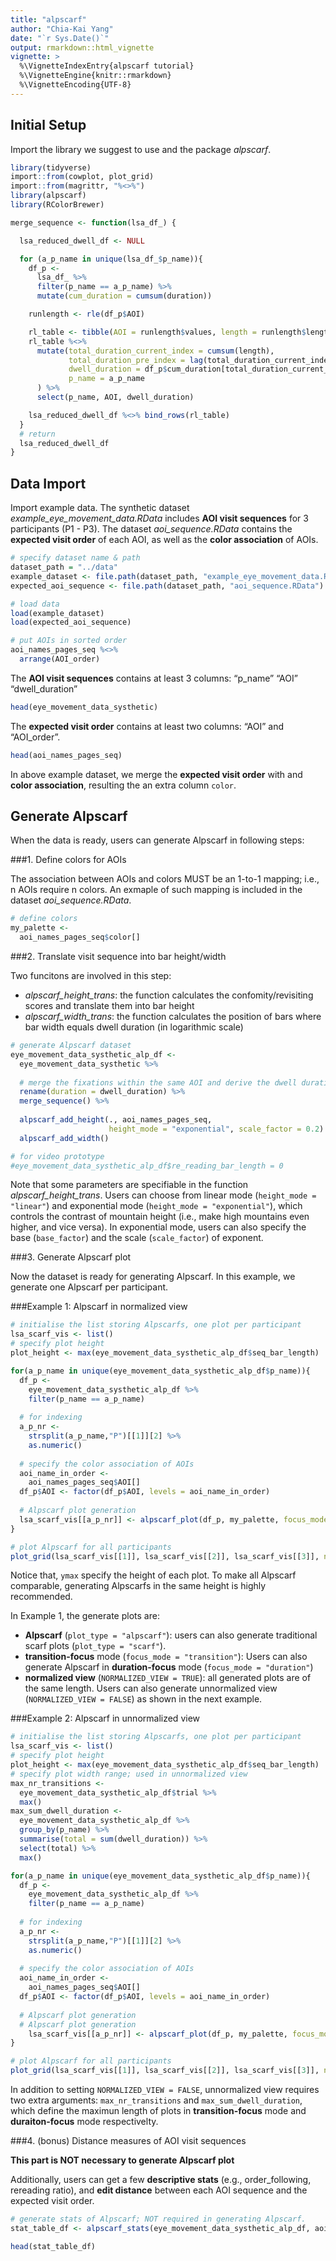 ```yaml
---
title: "alpscarf"
author: "Chia-Kai Yang"
date: "`r Sys.Date()`"
output: rmarkdown::html_vignette
vignette: >
  %\VignetteIndexEntry{alpscarf tutorial}
  %\VignetteEngine{knitr::rmarkdown}
  %\VignetteEncoding{UTF-8}
---
```

  
## Initial Setup
Import the library we suggest to use and the package _alpscarf_.
```r
library(tidyverse)
import::from(cowplot, plot_grid)
import::from(magrittr, "%<>%")
library(alpscarf)
library(RColorBrewer)

merge_sequence <- function(lsa_df_) {

  lsa_reduced_dwell_df <- NULL

  for (a_p_name in unique(lsa_df_$p_name)){
    df_p <-
      lsa_df_ %>%
      filter(p_name == a_p_name) %>%
      mutate(cum_duration = cumsum(duration))

    runlength <- rle(df_p$AOI)

    rl_table <- tibble(AOI = runlength$values, length = runlength$lengths)
    rl_table %<>%
      mutate(total_duration_current_index = cumsum(length),
             total_duration_pre_index = lag(total_duration_current_index, default = 0),
             dwell_duration = df_p$cum_duration[total_duration_current_index] - c(0, df_p$cum_duration[total_duration_pre_index]),
             p_name = a_p_name
      ) %>%
      select(p_name, AOI, dwell_duration)

    lsa_reduced_dwell_df %<>% bind_rows(rl_table)
  }
  # return
  lsa_reduced_dwell_df
}
```

## Data Import
Import example data. The synthetic dataset _example_eye_movement_data.RData_ includes __AOI visit sequences__ for 3 participants (P1 - P3). The dataset _aoi_sequence.RData_ contains the __expected visit order__ of each AOI, as well as the __color association__ of AOIs.
```r
# specify dataset name & path
dataset_path = "../data"
example_dataset <- file.path(dataset_path, "example_eye_movement_data.RData")
expected_aoi_sequence <- file.path(dataset_path, "aoi_sequence.RData")

# load data  
load(example_dataset)
load(expected_aoi_sequence)

# put AOIs in sorted order
aoi_names_pages_seq %<>%
  arrange(AOI_order)
```

The __AOI visit sequences__ contains at least 3 columns: "p_name" "AOI" "dwell_duration"  
```r
head(eye_movement_data_systhetic)
```

The __expected visit order__ contains at least two columns: "AOI" and "AOI_order".
```r
head(aoi_names_pages_seq)
```
In above example dataset, we merge the __expected visit order__ with and __color association__, resulting the an extra column ```color```.

## Generate Alpscarf
When the data is ready, users can generate Alpscarf in following steps:

###1. Define colors for AOIs

The association between AOIs and colors MUST be an 1-to-1 mapping; i.e., n AOIs require n colors. An exmaple of such mapping is included in the dataset _aoi_sequence.RData_.
```r
# define colors
my_palette <- 
  aoi_names_pages_seq$color[]
```

###2. Translate visit sequence into bar height/width 

Two funcitons are involved in this step:

* _alpscarf_height_trans_: the function calculates the confomity/revisiting scores and translate them into bar height
* _alpscarf_width_trans_: the function calculates the position of bars where bar width equals dwell duration (in logarithmic scale)
```r
# generate Alpscarf dataset
eye_movement_data_systhetic_alp_df <- 
  eye_movement_data_systhetic %>%
  
  # merge the fixations within the same AOI and derive the dwell duration
  rename(duration = dwell_duration) %>%
  merge_sequence() %>%
  
  alpscarf_add_height(., aoi_names_pages_seq, 
                      height_mode = "exponential", scale_factor = 0.2) %>%
  alpscarf_add_width()

# for video prototype
#eye_movement_data_systhetic_alp_df$re_reading_bar_length = 0
```
Note that some parameters are specifiable in the function _alpscarf_height_trans_. Users can choose from linear mode (```height_mode = "linear"```) and exponential mode (```height_mode = "exponential"```), which controls the contrast of mountain height (i.e., make high mountains even higher, and vice versa). In exponential mode, users can also specify the base (```base_factor```) and the scale (```scale_factor```) of exponent.

###3. Generate Alpscarf plot

Now the dataset is ready for generating Alpscarf. In this example, we generate one Alpscarf per participant.

###Example 1: Alpscarf in normalized view
```r
# initialise the list storing Alpscarfs, one plot per participant
lsa_scarf_vis <- list()
# specify plot height
plot_height <- max(eye_movement_data_systhetic_alp_df$seq_bar_length)

for(a_p_name in unique(eye_movement_data_systhetic_alp_df$p_name)){
  df_p <-
    eye_movement_data_systhetic_alp_df %>%
    filter(p_name == a_p_name) 
  
  # for indexing
  a_p_nr <- 
    strsplit(a_p_name,"P")[[1]][2] %>%
    as.numeric()
  
  # specify the color association of AOIs
  aoi_name_in_order <- 
    aoi_names_pages_seq$AOI[]
  df_p$AOI <- factor(df_p$AOI, levels = aoi_name_in_order)
  
  # Alpscarf plot generation
  lsa_scarf_vis[[a_p_nr]] <- alpscarf_plot(df_p, my_palette, focus_mode = "transition", plot_type = "alpscarf", ymax = plot_height, NORMALIZED_VIEW = TRUE, title = a_p_name)
}

# plot Alpscarf for all participants
plot_grid(lsa_scarf_vis[[1]], lsa_scarf_vis[[2]], lsa_scarf_vis[[3]], ncol = 1)
```

Notice that, ```ymax``` specify the height of each plot. To make all Alpscarf comparable, generating Alpscarfs in the same height is highly recommended.

In Example 1, the generate plots are: 

* __Alpscarf__ (```plot_type = "alpscarf"```): users can also generate traditional scarf plots (```plot_type = "scarf"```).
* __transition-focus__ mode (```focus_mode = "transition"```): Users can also generate Alpscarf in __duration-focus__ mode (```focus_mode = "duration"```)
* __normalized view__ (```NORMALIZED_VIEW = TRUE```): all generated plots are of the same length. Users can also generate unnormalized view (```NORMALIZED_VIEW = FALSE```) as shown in the next example.

###Example 2: Alpscarf in unnormalized view
```r
# initialise the list storing Alpscarfs, one plot per participant
lsa_scarf_vis <- list()
# specify plot height
plot_height <- max(eye_movement_data_systhetic_alp_df$seq_bar_length)
# specify plot width range; used in unnormalized view
max_nr_transitions <- 
  eye_movement_data_systhetic_alp_df$trial %>%
  max()
max_sum_dwell_duration <-
  eye_movement_data_systhetic_alp_df %>% 
  group_by(p_name) %>% 
  summarise(total = sum(dwell_duration)) %>% 
  select(total) %>% 
  max()

for(a_p_name in unique(eye_movement_data_systhetic_alp_df$p_name)){
  df_p <-
    eye_movement_data_systhetic_alp_df %>%
    filter(p_name == a_p_name) 
  
  # for indexing
  a_p_nr <- 
    strsplit(a_p_name,"P")[[1]][2] %>%
    as.numeric()
  
  # specify the color association of AOIs
  aoi_name_in_order <- 
    aoi_names_pages_seq$AOI[]
  df_p$AOI <- factor(df_p$AOI, levels = aoi_name_in_order)
  
  # Alpscarf plot generation
  # Alpscarf plot generation
    lsa_scarf_vis[[a_p_nr]] <- alpscarf_plot(df_p, my_palette, focus_mode = "transition", plot_type = "alpscarf", ymax = plot_height, NORMALIZED_VIEW = FALSE, max_nr_transitions = max_nr_transitions, max_sum_dwell_duration = max_sum_dwell_duration, title = a_p_name)
}

# plot Alpscarf for all participants
plot_grid(lsa_scarf_vis[[1]], lsa_scarf_vis[[2]], lsa_scarf_vis[[3]], ncol = 1)
```

In addition to setting ```NORMALIZED_VIEW = FALSE```, unnormalized view requires two extra arguments: ```max_nr_transitions``` and ```max_sum_dwell_duration```, which define the maximun length of plots in __transition-focus__ mode and __duraiton-focus__ mode respectivelty.


###4. (bonus) Distance measures of AOI visit sequences

__This part is NOT necessary to generate Alpscarf plot__

Additionally, users can get a few __descriptive stats__ (e.g., order_following, rereading ratio), and __edit distance__ between each AOI sequence and the expected visit order. 
```r
# generate stats of Alpscarf; NOT required in generating Alpscarf.
stat_table_df <- alpscarf_stats(eye_movement_data_systhetic_alp_df, aoi_names_pages_seq)

head(stat_table_df)
```

